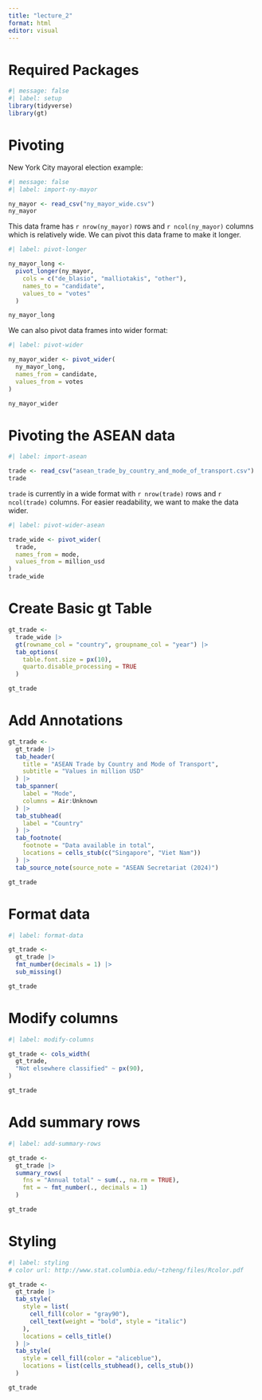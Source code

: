 ```yaml
---
title: "lecture_2"
format: html
editor: visual
---
```


# Required Packages

```r
#| message: false
#| label: setup
library(tidyverse)
library(gt)
```

# Pivoting

New York City mayoral election example:

```r
#| message: false
#| label: import-ny-mayor

ny_mayor <- read_csv("ny_mayor_wide.csv")
ny_mayor
```

This data frame has `r nrow(ny_mayor)` rows and `r ncol(ny_mayor)` columns which is relatively wide. We can pivot this data frame to make it longer.

```r
#| label: pivot-longer

ny_mayor_long <-
  pivot_longer(ny_mayor,
    cols = c("de_blasio", "malliotakis", "other"),
    names_to = "candidate",
    values_to = "votes"
  )

ny_mayor_long
```

We can also pivot data frames into wider format:

```r
#| label: pivot-wider

ny_mayor_wider <- pivot_wider(
  ny_mayor_long,
  names_from = candidate,
  values_from = votes
)

ny_mayor_wider
```

# Pivoting the ASEAN data

```r
#| label: import-asean

trade <- read_csv("asean_trade_by_country_and_mode_of_transport.csv")
trade
```

`trade` is currently in a wide format with `r nrow(trade)` rows and `r ncol(trade)` columns. For easier readability, we want to make the data wider.

```r
#| label: pivot-wider-asean

trade_wide <- pivot_wider(
  trade,
  names_from = mode,
  values_from = million_usd
)
trade_wide
```

# Create Basic gt Table

```r
gt_trade <- 
  trade_wide |>
  gt(rowname_col = "country", groupname_col = "year") |>
  tab_options(
    table.font.size = px(10),
    quarto.disable_processing = TRUE
  )

gt_trade
```

# Add Annotations

```r
gt_trade <-
  gt_trade |>
  tab_header(
    title = "ASEAN Trade by Country and Mode of Transport",
    subtitle = "Values in million USD"
  ) |>
  tab_spanner(
    label = "Mode",
    columns = Air:Unknown
  ) |>
  tab_stubhead(
    label = "Country"
  ) |>
  tab_footnote(
    footnote = "Data available in total",
    locations = cells_stub(c("Singapore", "Viet Nam"))
  ) |>
  tab_source_note(source_note = "ASEAN Secretariat (2024)")

gt_trade
```

# Format data

```r
#| label: format-data

gt_trade <-
  gt_trade |>
  fmt_number(decimals = 1) |>
  sub_missing()

gt_trade
```

# Modify columns

```r
#| label: modify-columns

gt_trade <- cols_width(
  gt_trade,
  "Not elsewhere classified" ~ px(90),
)

gt_trade
```

# Add summary rows

```r
#| label: add-summary-rows

gt_trade <-
  gt_trade |>
  summary_rows(
    fns = "Annual total" ~ sum(., na.rm = TRUE),
    fmt = ~ fmt_number(., decimals = 1)
  )

gt_trade
```

# Styling

```r
#| label: styling
# color url: http://www.stat.columbia.edu/~tzheng/files/Rcolor.pdf

gt_trade <-
  gt_trade |>
  tab_style(
    style = list(
      cell_fill(color = "gray90"),
      cell_text(weight = "bold", style = "italic")
    ),
    locations = cells_title()
  ) |>
  tab_style(
    style = cell_fill(color = "aliceblue"),
    locations = list(cells_stubhead(), cells_stub())
  )

gt_trade
```
